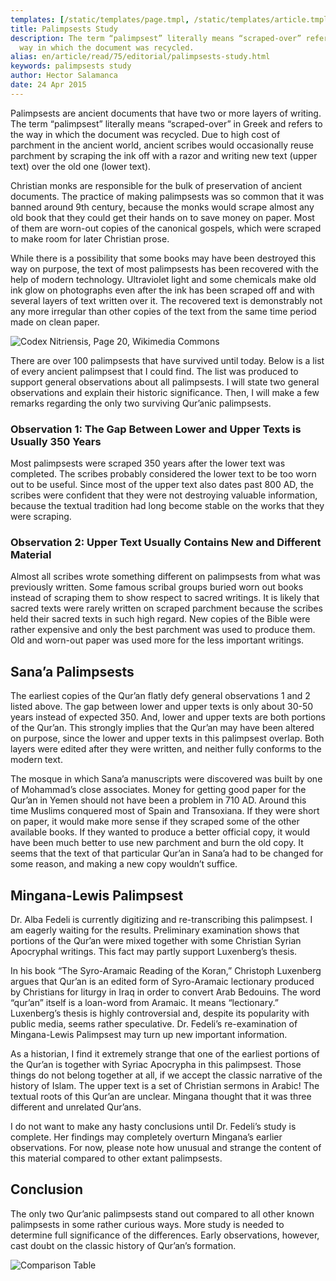 ```yaml
---
templates: [/static/templates/page.tmpl, /static/templates/article.tmpl]
title: Palimpsests Study
description: The term “palimpsest” literally means “scraped-over” refering to the
  way in which the document was recycled.
alias: en/article/read/75/editorial/palimpsests-study.html
keywords: palimpsests study
author: Hector Salamanca
date: 24 Apr 2015
---
```

Palimpsests are ancient documents that have two or more layers of writing. The term “palimpsest” literally means “scraped-over” in Greek and refers to the way in which the document was recycled. Due to high cost of parchment in the ancient world, ancient scribes would occasionally reuse parchment by scraping the ink off with a razor and writing new text (upper text) over the old one (lower text).

Christian monks are responsible for the bulk of preservation of ancient documents. The practice of making palimpsests was so common that it was banned around 9th century, because the monks would scrape almost any old book that they could get their hands on to save money on paper. Most of them are worn-out copies of the canonical gospels, which were scraped to make room for later Christian prose.

While there is a possibility that some books may have been destroyed this way on purpose, the text of most palimpsests has been recovered with the help of modern technology. Ultraviolet light and some chemicals make old ink glow on photographs even after the ink has been scraped off and with several layers of text written over it. The recovered text is demonstrably not any more irregular than other copies of the text from the same time period made on clean paper.

![Codex Nitriensis, Page 20, Wikimedia Commons](codex-nitriensis-2c-f-20r.jpg "Codex Nitriensis, Page 20, Wikimedia Commons")

There are over 100 palimpsests that have survived until today. Below is a list of every ancient palimpsest that I could find. The list was produced to support general observations about all palimpsests. I will state two general observations and explain their historic significance. Then, I will make a few remarks regarding the only two surviving Qur’anic palimpsests.

### Observation 1: The Gap Between Lower and Upper Texts is Usually 350 Years
Most palimpsests were scraped 350 years after the lower text was completed. The scribes probably considered the lower text to be too worn out to be useful. Since most of the upper text also dates past 800 AD, the scribes were confident that they were not destroying valuable information, because the textual tradition had long become stable on the works that they were scraping.

### Observation 2: Upper Text Usually Contains New and Different Material
Almost all scribes wrote something different on palimpsests from what was previously written. Some famous scribal groups buried worn out books instead of scraping them to show respect to sacred writings. It is likely that sacred texts were rarely written on scraped parchment because the scribes held their sacred texts in such high regard. New copies of the Bible were rather expensive and only the best parchment was used to produce them. Old and worn-out paper was used more for the less important writings.

## Sana’a Palimpsests
The earliest copies of the Qur’an flatly defy general observations 1 and 2 listed above. The gap between lower and upper texts is only about 30-50 years instead of expected 350. And, lower and upper texts are both portions of the Qur’an. This strongly implies that the Qur’an may have been altered on purpose, since the lower and upper texts in this palimpsest overlap. Both layers were edited after they were written, and neither fully conforms to the modern text.

The mosque in which Sana’a manuscripts were discovered was built by one of Mohammad’s close associates. Money for getting good paper for the Qur’an in Yemen should not have been a problem in 710 AD. Around this time Muslims conquered most of Spain and Transoxiana. If they were short on paper, it would make more sense if they scraped some of the other available books. If they wanted to produce a better official copy, it would have been much better to use new parchment and burn the old copy. It seems that the text of that particular Qur’an in Sana’a had to be changed for some reason, and making a new copy wouldn’t suffice.

## Mingana-Lewis Palimpsest
Dr. Alba Fedeli is currently digitizing and re-transcribing this palimpsest. I am eagerly waiting for the results. Preliminary examination shows that portions of the Qur’an were mixed together with some Christian Syrian Apocryphal writings. This fact may partly support Luxenberg’s thesis.

In his book “The Syro-Aramaic Reading of the Koran,” Christoph Luxenberg argues that Qur’an is an edited form of Syro-Aramaic lectionary produced by Christians for liturgy in Iraq in order to convert Arab Bedouins. The word “qur’an” itself is a loan-word from Aramaic. It means “lectionary.” Luxenberg’s thesis is highly controversial and, despite its popularity with public media, seems rather speculative. Dr. Fedeli’s re-examination of Mingana-Lewis Palimpsest may turn up new important information.

As a historian, I find it extremely strange that one of the earliest portions of the Qur’an is together with Syriac Apocrypha in this palimpsest. Those things do not belong together at all, if we accept the classic narrative of the history of Islam. The upper text is a set of Christian sermons in Arabic! The textual roots of this Qur’an are unclear. Mingana thought that it was three different and unrelated Qur’ans.

I do not want to make any hasty conclusions until Dr. Fedeli’s study is complete. Her findings may completely overturn Mingana’s earlier observations. For now, please note how unusual and strange the content of this material compared to other extant palimpsests.

## Conclusion
The only two Qur’anic palimpsests stand out compared to all other known palimpsests in some rather curious ways. More study is needed to determine full significance of the differences. Early observations, however, cast doubt on the classic history of Qur’an’s formation.

![Comparison Table](palimpsest-study-table.jpg)
